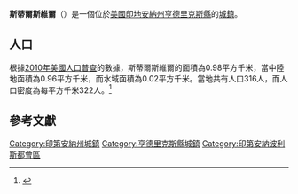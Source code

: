 {{noteTA
|G1=USState
|G2=地名
|G3=Unit
}}
{{Infobox settlement
|name            = 斯蒂爾斯維爾
|native_name = Stilesville
|settlement_type          = [[鎮|城鎮]]
|image_skyline            = Hendricks County Indiana Incorporated and Unincorporated areas Stilesville Highlighted 1873178.svg
|imagesize                = 250px
|image_map                = 
|mapsize                  = 
|subdivision_type         = [[世界政區索引|國家]]
|subdivision_type1        = [[美国州份|州份]]
|subdivision_type2        = [[印地安納州行政區劃|縣]]
|subdivision_name         = [[美国|美国]]
|subdivision_name1        = [[印地安納州|印地安納州]]
|subdivision_name2        = [[亨德里克斯縣_(印地安納州)|亨德里克斯縣]]
|elevation_ft             = 804
|elevation_m              = 245
|timezone                 = [[北美东部时区|EST]]
|area_total_km2           = 0.98
|area_land_km2            = 0.96
|area_water_km2           = 0.02
|area_total_sq_mi         = 
|area_land_sq_mi          = 
|area_water_sq_mi         = 
|population_as_of         = [[2010年美國人口普查|2010]]
|population_footnotes     = 
|population_total         = 316
|population_density_km2   = auto
|population_density_sq_mi = auto
|utc_offset               = -5
|coordinates              = {{coord|39|38|22|N|86|37|58|W|display=inline,title}}
| coor_pinpoint           = 
| coordinates_footnotes   = 
|timezone_DST             = EDT
|utc_offset_DST           = -4
|postal_code_type         = [[美國郵區編號|郵區編號]]
|postal_code              = 46180
|area_code                = {{link-en|北美电话区号317|Area code 317|317}}
|blank_name = [[地名信息系统|GNIS ID]]
|blank_info = 444163<ref name="GNIS">{{cite gnis|444163|Stilesville}}</ref>
}}
'''斯蒂爾斯維爾'''（{{lang-en|Stilesville}}）是一個位於[[美國|美國]][[印地安納州|印地安納州]][[亨德里克斯縣_(印地安納州)|亨德里克斯縣]]的[[鎮|城鎮]]。

== 人口 ==
根據[[2010年美國人口普查|2010年美國人口普查]]的數據，斯蒂爾斯維爾的面積為0.98平方千米，當中陸地面積為0.96平方千米，而水域面積為0.02平方千米。當地共有人口316人，而人口密度為每平方千米322人。<ref name="GR8">{{cite web|url=http://factfinder2.census.gov|publisher=[[美国人口调查局|美国人口调查局]]|accessdate=2011-05-14|title=American FactFinder|archive-date=2013-09-11|archive-url=https://web.archive.org/web/20130911234518/http://factfinder2.census.gov/|dead-url=no}}</ref>

== 參考文獻 ==
{{reflist}}

{{亨德里克斯縣 (印地安納州)}}
{{Authority control}}

{{DEFAULTSORT:Stilesville, Indiana}}
[[Category:印第安納州城鎮|Category:印第安納州城鎮]]
[[Category:亨德里克斯縣城鎮|Category:亨德里克斯縣城鎮]]
[[Category:印第安納波利斯都會區|Category:印第安納波利斯都會區]]

{{Indiana-geo-stub}}